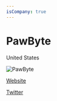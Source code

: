 ```yaml
---
isCompany: true
---
```


# PawByte

<Location>

United States

</Location>

![PawByte](./images/PawByte_v1.jpg)

<Website>

[Website](http://pawbyte.com)

[Twitter](https://twitter.com/Pawbyte)

</Website>
